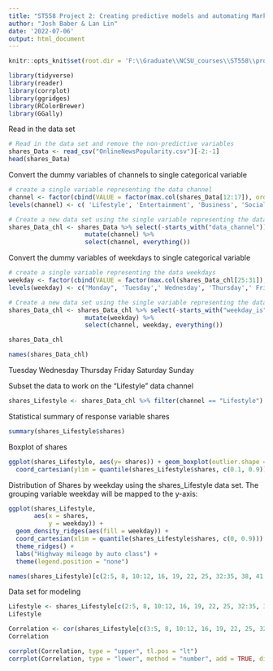```yaml
---
title: "ST558 Project 2: Creating predictive models and automating Markdown reports."
author: "Josh Baber & Lan Lin"
date: '2022-07-06'
output: html_document
---
```


```r
knitr::opts_knit$set(root.dir = 'F:\\Graduate\\NCSU_courses\\ST558\\projects\\Project_2\\OnlineNewsPopularity')
```

```r
library(tidyverse)
library(reader)
library(corrplot)
library(ggridges)
library(RColorBrewer)
library(GGally)
```


Read in the data set
```r
# Read in the data set and remove the non-predictive variables 
shares_Data <- read_csv("OnlineNewsPopularity.csv")[-2:-1]
head(shares_Data)
```

Convert the dummy variables of channels to single categorical variable
```r
# create a single variable representing the data channel
channel <- factor(cbind(VALUE = factor(max.col(shares_Data[12:17]), ordered = TRUE)))
levels(channel) <- c( 'Lifestyle', 'Entertainment', 'Business', 'Social Media', 'Tech', 'World')

# Create a new data set using the single variable representing the data channel
shares_Data_chl <- shares_Data %>% select(-starts_with("data_channel")) %>% 
                     mutate(channel) %>% 
                     select(channel, everything())
```

Convert the dummy variables of weekdays to single categorical variable
```r
# create a single variable representing the data weekdays
weekday <- factor(cbind(VALUE = factor(max.col(shares_Data_chl[25:31]), ordered = TRUE)))
levels(weekday) <- c("Monday", 'Tuesday',' Wednesday', 'Thursday',' Friday', 'Saturday', 'Sunday')

# Create a new data set using the single variable representing the data channel
shares_Data_chl <- shares_Data_chl %>% select(-starts_with("weekday_is")) %>% 
                     mutate(weekday) %>% 
                     select(channel, weekday, everything())

shares_Data_chl
```

```r
names(shares_Data_chl)
```

Tuesday Wednesday Thursday Friday Saturday Sunday


Subset the data to work on the "Lifestyle" data channel 
```r
shares_Lifestyle <- shares_Data_chl %>% filter(channel == "Lifestyle")
```

Statistical summary of response variable shares 
```r
summary(shares_Lifestyle$shares)
```

Boxplot of shares
```r
ggplot(shares_Lifestyle, aes(y= shares)) + geom_boxplot(outlier.shape = NA) +
  coord_cartesian(ylim = quantile(shares_Lifestyle$shares, c(0.1, 0.9)))
```

Distribution of Shares by weekday using the shares_Lifestyle data set. The grouping variable weekday will be mapped to the y-axis:
```r
ggplot(shares_Lifestyle, 
       aes(x = shares, 
           y = weekday)) +
  geom_density_ridges(aes(fill = weekday)) + 
  coord_cartesian(xlim = quantile(shares_Lifestyle$shares, c(0, 0.9))) +
  theme_ridges() +
  labs("Highway mileage by auto class") +
  theme(legend.position = "none")
```

```r
names(shares_Lifestyle)[c(2:5, 8, 10:12, 16, 19, 22, 25, 32:35, 38, 41, 44:48)]
```

Data set for modeling 
```r
Lifestyle <- shares_Lifestyle[c(2:5, 8, 10:12, 16, 19, 22, 25, 32:35, 38, 41, 44:48)]
Lifestyle
```


```r
Correlation <- cor(shares_Lifestyle[c(3:5, 8, 10:12, 16, 19, 22, 25, 32:35, 38, 41, 44:48)], method = "spearman")
Correlation
```

```r
corrplot(Correlation, type = "upper", tl.pos = "lt")
corrplot(Correlation, type = "lower", method = "number", add = TRUE, diag = FALSE, tl.pos = "n")
```